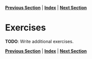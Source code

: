 **[Previous Section](dataframe_transformations.md)** | **[Index](../../README.md)** | **[Next Section](mungebits.md)**

Exercises
========

**TODO**: Write additional exercises. 

**[Previous Section](dataframe_transformations.md)** | **[Index](../../README.md)** | **[Next Section](mungebits.md)**